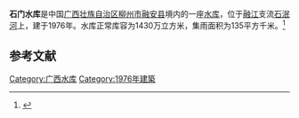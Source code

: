 {{Infobox Reservoir 
|name = 石门水库
|nickname = 
|image = 
|image_caption = 
|map = 
|map_caption = 
|pushpin_map = China Guangxi
|pushpin_map_caption = 
|code = BHA36001223
|class = 
|location_of_reservoir = [[广西壮族自治区|广西壮族自治区]][[柳州市|柳州市]][[融安县|融安县]]
|location_of_dam = 
|inflow = 
|outflow = 
|catchment_area = 135
|reservoir_area = 
|mean_depth = 
|maximum_depth = 
|flood_level = 
|normal_water_level = 
|dead_water_level = 
|water_quality = 
|island = 
|maximum_storage_capacity = 
|normal_storage_capacity = 1430万
|dead_storage_capacity = 
|type_of_dam = 
|elevation_of_dam = 
|height_of_dam = 
|length_of_dam = 
|width_of_dam = 
|installed_capacity = 
|irrigated_area =
|start = 
|complete = 1976年
|cost = 
|emigrate = 
|latd = 24.8833
|latm = 
|lats = 
|latNS = N
|longd = 109.3856
|longm = 
|longs = 
|longEW = E
|website = 
|footnotes = 
}}
<mapframe latitude="24.8833" longitude="109.3856" zoom="13" width="280" height="300" align="right" />
'''石门水库'''是中国[[广西壮族自治区|广西壮族自治区]][[柳州市|柳州市]][[融安县|融安县]]境内的一座[[水库|水库]]，位于[[融江|融江]]支流[[石泯河|石泯河]]上，建于1976年。水库正常库容为1430万立方米，集雨面积为135平方千米。<ref>{{cite web|url=http://brim.ihb.ac.cn/12/CN/12.asp |title=中国大中型水库基本特征数据库 |work=中国生物多样性信息系统内陆水体生物学分部 |deadurl=yes |archiveurl=https://web.archive.org/web/20120402061833/http://brim.ihb.ac.cn/12/CN/12.asp |archivedate=2012-04-02 }}</ref>
== 参考文献 ==
{{Reflist}}

{{广西小作品}}

[[Category:广西水库|Category:广西水库]]
[[Category:1976年建築|Category:1976年建築]]